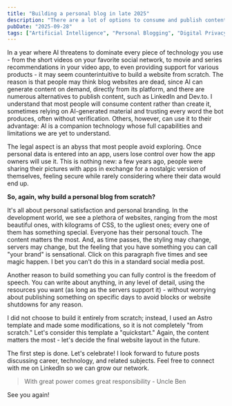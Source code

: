 ```yaml
---
title: "Building a personal blog in late 2025"
description: "There are a lot of options to consume and publish content, so why build it from scratch?"
pubDate: "2025-09-28"
tags: ["Artificial Intelligence", "Personal Blogging", "Digital Privacy", "Web Development", "Personal Branding"]
---
```


In a year where AI <Highlight color="darkBlue">threatens to dominate</Highlight> every piece of technology you use - from the short videos on your favorite social network, to movie and series recommendations in your video app, to even providing support for various products - it may seem counterintuitive to build a website from scratch. The reason is that people may think blog websites are dead, since AI can generate content on demand, directly from its platform, and there are numerous alternatives to publish content, such as LinkedIn and Dev.to.
I understand that most people will consume content rather than create it, sometimes relying on <Highlight>AI-generated material</Highlight> and trusting every word the bot produces, often without verification. Others, however, can use it to their advantage: AI is a companion technology whose full capabilities and limitations we are yet to understand.

The legal aspect is an abyss that most people avoid exploring. Once personal data is entered into an app, users lose control over how the app owners will use it. This is nothing new: a few years ago, people were sharing their pictures with apps in exchange for a nostalgic version of themselves, feeling secure while rarely considering where their data would end up.

**So, again, why build a personal blog from scratch?**

<RainbowFlash>
It's all about <Highlight delay="4000" color='darkBlue'>personal satisfaction</Highlight> and personal branding. In the development world, we see a plethora of websites, ranging from the most beautiful ones, with kilograms of CSS, to the ugliest ones; every one of them has something special. Everyone has their personal touch. The content matters the most. And, as time passes, the styling may change, servers may change, but the feeling that you have something you can call <Highlight delay="4000" color='darkBlue'>"your brand"</Highlight> is sensational. Click on this paragraph five times and see <Highlight delay="10000" color="darkPink">magic</Highlight> happen. I bet you can't do this in a standard social media post.
</RainbowFlash>

Another reason to build something you can fully control is the freedom of speech. You can write about anything, in any level of detail, using the resources you want (as long as the servers support it) - without worrying about publishing something on specific days to avoid blocks or website shutdowns for any reason.

I did not choose to build it entirely from scratch; instead, I used an Astro template and made some modifications, so it is not completely "from scratch." Let's consider this template a "quickstart." Again, the content matters the most - let's decide the final website layout in the future.

The first step is done. <Highlight delay="10000" color="darkPink">Let's celebrate!</Highlight>  I look forward to future posts discussing career, technology, and related subjects. Feel free to connect with me on LinkedIn so we can grow our network.

> With great power comes great responsibility - Uncle Ben

See you again!
